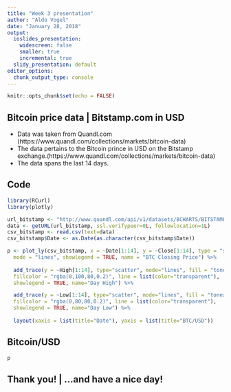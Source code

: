 ```yaml
---
title: "Week 3 presentation"
author: "Aldo Vogel"
date: "January 28, 2018"
output:
  ioslides_presentation: 
    widescreen: false
    smaller: true
    incremental: true
  slidy_presentation: default
editor_options: 
  chunk_output_type: console
---
```


```r
knitr::opts_chunk$set(echo = FALSE)
```

## Bitcoin price data | Bitstamp.com in USD

- Data was taken from Quandl.com (https://www.quandl.com/collections/markets/bitcoin-data)
- The data pertains to the Bitcoin prince in USD on the Bitstamp exchange.(https://www.quandl.com/collections/markets/bitcoin-data)
- The data spans the last 14 days. 

## Code {.smaller}

```r
library(RCurl)
library(plotly)

url_bitstamp <- "http://www.quandl.com/api/v1/datasets/BCHARTS/BITSTAMPUSD.csv?rows=14"
data <- getURL(url_bitstamp, ssl.verifypeer=0L, followlocation=1L)
csv_bitstamp <- read.csv(text=data)
csv_bitstamp$Date <- as.Date(as.character(csv_bitstamp$Date))

p <- plot_ly(csv_bitstamp, x = ~Date[1:14], y = ~Close[1:14], type = "scatter", 
  mode = "lines", showlegend = TRUE, name = "BTC Closing Price") %>%
     
  add_trace(y = ~High[1:14], type="scatter", mode="lines", fill = "tonexty", 
  fillcolor = "rgba(0,100,80,0.2)", line = list(color="transparent"), 
  showlegend = TRUE, name="Day High") %>%

  add_trace(y = ~Low[1:14], type="scatter", mode="lines", fill = "tonexty", 
  fillcolor = "rgba(0,80,80,0.2)", line = list(color="transparent"), 
  showlegend = TRUE, name="Day Low") %>%
  
  layout(xaxis = list(title="Date"), yaxis = list(title="BTC/USD"))

```

## Bitcoin/USD

```r

p
```

## Thank you! | ...and have a nice day!



